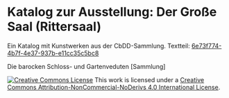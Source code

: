 # Katalog zur Ausstellung: Der Große Saal (Rittersaal)

Ein Katalog mit Kunstwerken aus der CbDD-Sammlung. Textteil: [6e73f774-4b7f-4e37-937b-e11cc35c5bc8](https://www.deckenmalerei.eu/42d06165-58e7-4653-bfe4-3d5f7091fc33#6e73f774-4b7f-4e37-937b-e11cc35c5bc8)

Die barocken Schloss- und Gartenveduten [Sammlung]<br/>

<a rel="license" href="https://creativecommons.org/licenses/by-nc-nd/4.0/"><img alt="Creative Commons License" style="border-width:0" src="https://licensebuttons.net/l/by-nc-nd/4.0/88x31.png" /></a> This work is licensed under a <a rel="license" href="https://creativecommons.org/licenses/by-nc-nd/4.0/">Creative Commons Attribution-NonCommercial-NoDerivs 4.0 International License</a>.

